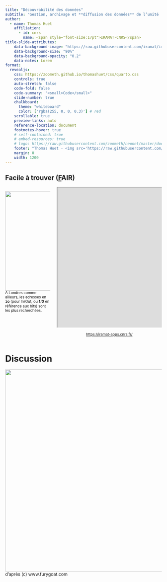 ```yaml
---
title: "Découvrabilité des données"
subtitle: "Gestion, archivage et **diffusion des données** de l’unité : les bonnes pratiques"
author:
  - name: Thomas Huet
    affiliation: 
      - id: cnrs
        name: <span style="font-size:17pt">IRAMAT-CNRS</span>
title-slide-attributes:
    data-background-image: "https://raw.githubusercontent.com/iramat/iramat-dev/master/img/ana-xrf-pymca-ex.png"
    data-background-size: "90%"
    data-background-opacity: "0.2"
    data-notes: Lorem
format:
  revealjs: 
    css: https://zoometh.github.io/thomashuet/css/quarto.css
    controls: true
    auto-stretch: false
    code-fold: false
    code-summary: "<small>Code</small>"
    slide-number: true
    chalkboard:
      theme: "whiteboard"
      color: ['rgba(255, 0, 0, 0.3)'] # red
    scrollable: true
    preview-links: auto
    reference-location: document
    footnotes-hover: true
    # self-contained: true
    # embed-resources: true
    # logo: https://raw.githubusercontent.com/zoometh/neonet/master/doc/img/neonet.png
    footer: "Thomas Huet - <img src='https://raw.githubusercontent.com/zoometh/thomashuet/master/img/inst-cnrs-iramat.png' style='height: 20px;vertical-align: middle;'> - AG de l'IRAMAT - Mardi 23 septembre 2025 – Gif-sur-Yvette"
    margin: 0
    width: 1200
---
```



## Facile à trouver (<u>F</u>AIR)

:::: {.columns}

::: {.column width="30%"}

<img src='https://raw.githubusercontent.com/zoometh/thomashuet/master/img/web-address-io.jpg' style='width: 320px;vertical-align: middle;'>
<small>A Londres comme ailleurs, les adresses en <b><span style="font-family:'Courier New'">IO</span></b> (pour In/Out, ou **1**/**0** en référence aux bits) sont les plus recherchées.</small>
:::

::: {.column width="70%"}

```{=html}
<iframe width="780" height="450" src="https://iramat-apps.cnrs.fr/"></iframe>
```

<center>

<small><https://iramat-apps.cnrs.fr/></small>

</center>

:::

::::

# Discussion

<img src='https://raw.githubusercontent.com/iramat/iramat-dev/master/img/it_meth.png' style='width: 650px;vertical-align: middle;'>
<div class="captiontext">d'après (c) www.furygoat.com </div>

